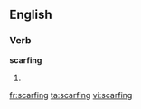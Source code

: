 ==English==

===Verb===
'''scarfing'''

# {{To create marks on one's neck, so that they must wear a scarf to cover it up}}

[[fr:scarfing]]
[[ta:scarfing]]
[[vi:scarfing]]